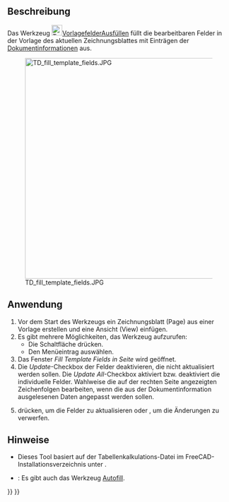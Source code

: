 <languages/>

{{Docnav/de
|[[TechDraw_PageTemplate/de|Seitenvorlage]]
|[[TechDraw_RedrawPage/de|SeiteNeuZeichnen]]
|[[TechDraw_Workbench/de|TechDraw]]
|IconL=TechDraw_PageTemplate.svg
|IconR=TechDraw_RedrawPage.svg
|IconC=Workbench_TechDraw.svg
}}

{{GuiCommand/de
|Name=TechDraw FillTemplateFields
|Name/de=TechDraw VorlagefelderAusfüllen
|MenuLocation=TechDraw → Seite → Vorlagenfelder aktualisieren
|Workbenches=[[TechDraw_Workbench/de|TechDraw]]
|Version=1.0
|SeeAlso=
}}

<span id="Description"></span>
==Beschreibung==

Das Werkzeug [[Image:TechDraw_FillTemplateFields.svg|24px]][[TechDraw_FillTemplateFields/de|VorlagefelderAusfüllen]] füllt die bearbeitbaren Felder in der Vorlage des aktuellen Zeichnungsblattes mit Einträgen der [[Std_ProjectInfo/de|Dokumentinformationen]] aus.

[[Image:TD_fill_template_fields.JPG|500px]]

<span id="Usage"></span>
==Anwendung==

# Vor dem Start des Werkzeugs ein Zeichnungsblatt (Page) aus einer Vorlage erstellen und eine Ansicht (View) einfügen.
# Es gibt mehrere Möglichkeiten, das Werkzeug aufzurufen:
#* Die Schaltfläche {{Button|[[Image:TechDraw_FillTemplateFields.svg|16px]] [[TechDraw_FillTemplateFields/de|Vorlagenfelder aktualisieren]]}} drücken.
#* Den Menüeintrag {{MenuCommand|TechDraw → Seite → [[Image:TechDraw_FillTemplateFields.svg|16px]] Vorlagenfelder aktualisieren}} auswählen.
# Das Fenster ''Fill Template Fields in Seite'' wird geöffnet.
# Die ''Update''-Checkbox der Felder deaktivieren, die nicht aktualisiert werden sollen. Die ''Update All''-Checkbox aktiviert bzw. deaktiviert die individuelle Felder. Wahlweise die auf der rechten Seite angezeigten Zeichenfolgen bearbeiten, wenn die aus der Dokumentinformation ausgelesenen Daten angepasst werden sollen.
# {{Button|Ok}} drücken, um die Felder zu aktualisieren oder {{Button|Abbrechen}} , um die Änderungen zu verwerfen.

<span id="Notes"></span>
==Hinweise==

* Dieses Tool basiert auf der {{FileName|FillTemplateFields.csv}} Tabellenkalkulations-Datei im FreeCAD-Installationsverzeichnis unter {{FileName|.../share/Mod/TechDraw/CSVdata}}.
* {{Version/de|1.0}}: Es gibt auch das Werkzeug [[TechDraw_Templates/de#Description|Autofill]].


{{Docnav/de
|[[TechDraw_PageTemplate/de|Seitenvorlage]]
|[[TechDraw_RedrawPage/de|SeiteNeuZeichnen]]
|[[TechDraw_Workbench/de|TechDraw]]
|IconL=TechDraw_PageTemplate.svg
|IconR=TechDraw_RedrawPage.svg
|IconC=Workbench_TechDraw.svg
}}

{{TechDraw Tools navi{{#translation:}}}}
{{Userdocnavi{{#translation:}}}}
{{clear}}
